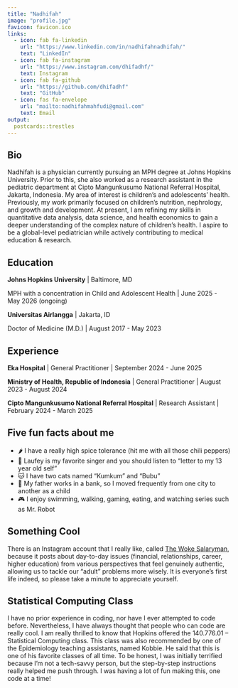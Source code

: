 ```yaml
---
title: "Nadhifah"
image: "profile.jpg"
favicon: favicon.ico
links:
  - icon: fab fa-linkedin
    url: "https://www.linkedin.com/in/nadhifahnadhifah/"
    text: "LinkedIn"
  - icon: fab fa-instagram
    url: "https://www.instagram.com/dhifadhf/"
    text: Instagram
  - icon: fab fa-github
    url: "https://github.com/dhifadhf"
    text: "GitHub"
  - icon: fas fa-envelope
    url: "mailto:nadhifahmahfudi@gmail.com"
    text: Email
output:
  postcards::trestles
---
```

 
## Bio

Nadhifah is a physician currently pursuing an MPH degree at Johns Hopkins University. Prior to this, she also worked as a research assistant in the pediatric department at Cipto Mangunkusumo National Referral Hospital, Jakarta, Indonesia. My area of interest is children's and adolescents’ health. Previously, my work primarily focused on children’s nutrition, nephrology, and growth and development. At present, I am refining my skills in quantitative data analysis, data science, and health economics to gain a deeper understanding of the complex nature of children’s health. I aspire to be a global-level pediatrician while actively contributing to medical education & research.

## Education

**Johns Hopkins University** | Baltimore, MD

MPH with a concentration in Child and Adolescent Health | June 2025 - May 2026 (ongoing)

**Universitas Airlangga** | Jakarta, ID

Doctor of Medicine (M.D.) | August 2017 - May 2023

## Experience

**Eka Hospital** | General Practitioner | September 2024 - June 2025

**Ministry of Health, Republic of Indonesia** | General Practitioner | August 2023 - August 2024

**Cipto Mangunkusumo National Referral Hospital** | Research Assistant | February 2024 - March 2025

## Five fun facts about me

- 🌶️ I have a really high spice tolerance (hit me with all those chili peppers)
- 🎼 Laufey is my favorite singer and you should listen to "letter to my 13 year old self"
- 🐱 I have two cats named "Kumkum" and "Bubu"
- 🚞 My father works in a bank, so I moved frequently from one city to another as a child
- 🎮 I enjoy swimming, walking, gaming, eating, and watching series such as Mr. Robot

## Something Cool

There is an Instagram account that I really like, called [The Woke Salaryman](https://www.instagram.com/thewokesalaryman/), because it posts about day-to-day issues (financial, relationships, career, higher education) from various perspectives that feel genuinely authentic, allowing us to tackle our "adult" problems more wisely. It is everyone's first life indeed, so please take a minute to appreciate yourself.

## Statistical Computing Class

I have no prior experience in coding, nor have I ever attempted to code before. Nevertheless, I have always thought that people who can code are really cool. I am really thrilled to know that Hopkins offered the 140.776.01 – Statistical Computing class. This class was also recommended by one of the Epidemiology teaching assistants, named Kobbie. He said that this is one of his favorite classes of all time. To be honest, I was initially terrified because I'm not a tech-savvy person, but the step-by-step instructions really helped me push through. I was having a lot of fun making this, one code at a time!

